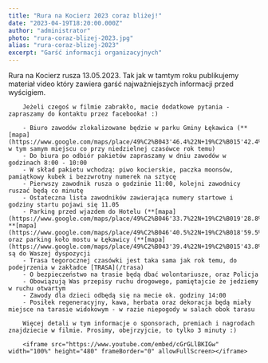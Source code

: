 ```yaml
---
title: "Rura na Kocierz 2023 coraz bliżej!"
date: "2023-04-19T18:20:00.000Z"
author: "administrator"
photo: "rura-coraz-blizej-2023.jpg"
alias: "rura-coraz-blizej-2023"
excerpt: "Garść informacji organizacyjnych"
---
```


Rura na Kocierz rusza 13.05.2023. Tak jak w tamtym roku publikujemy materiał video który zawiera garść najważniejszych informacji przed wyścigiem. 

        Jeżeli czegoś w filmie zabrakło, macie dodatkowe pytania - zapraszamy do kontaktu przez facebooka! :)

        - Biuro zawodów zlokalizowane będzie w parku Gminy Łękawica (**[mapa](https://www.google.com/maps/place/49%C2%B043'46.4%22N+19%C2%B015'42.4%22E/@49.7295472,19.2617728,17z)**, w tym samym miejscu co przy niedzielnej czasówce rok temu)
        - Do biura po odbiór pakietów zapraszamy w dniu zawodów w godzinach 8:00 - 10:00
        - W skład pakietu wchodzą: piwo kocierskie, paczka moonsów, pamiątkowy kubek i bezzwrotny numerek na sztycę
        - Pierwszy zawodnik rusza o godzinie 11:00, kolejni zawodnicy ruszać będą co minutę
        - Ostateczna lista zawodników zawierająca numery startowe i godziny startu pojawi się 11.05
        - Parking przed wjazdem do Hotelu (**[mapa](https://www.google.com/maps/place/49%C2%B046'33.7%22N+19%C2%B019'28.8%22E/@49.7760278,19.3246667,17z)**, **[mapa](https://www.google.com/maps/place/49%C2%B046'40.5%22N+19%C2%B018'59.5%22E/@49.7779167,19.3165278,17z)**) oraz parking koło mostu w Łękawicy (**[mapa](https://www.google.com/maps/place/49%C2%B043'39.4%22N+19%C2%B015'43.8%22E/@49.7276029,19.2621613,17z)**) są do Waszej dyspozycji
        - Trasa tegorocznej czasówki jest taka sama jak rok temu, do podejrzenia w zakładce [TRASA](/trasa)
        - O bezpieczeństwo na trasie będą dbać wolontariusze, oraz Policja
        - Obowiązują Was przepisy ruchu drogowego, pamiętajcie że jedziemy w ruchu otwartym
        - Zawody dla dzieci odbędą się na mecie ok. godziny 14:00
        - Posiłek regeneracyjny, kawa, herbata oraz dekoracja będą miały miejsce na tarasie widokowym - w razie niepogody w salach obok tarasu

        Więcej detali w tym informacje o sponsorach, premiach i nagrodach znajdziecie w filmie. Prosimy, obejrzyjcie, to tylko 3 minuty :)

        <iframe src="https://www.youtube.com/embed/cGrGLlBKIGw" width="100%" height="480" frameBorder="0" allowFullScreen></iframe>